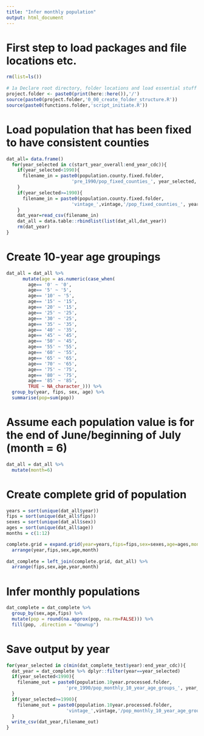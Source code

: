 ```yaml
---
title: "Infer monthly population"
output: html_document
---
```


# First step to load packages and file locations etc.
```r
rm(list=ls())
 
# 1a Declare root directory, folder locations and load essential stuff
project.folder <- paste0(print(here::here()),'/')
source(paste0(project.folder,'0_00_create_folder_structure.R'))
source(paste0(functions.folder,'script_initiate.R'))
```

# Load population that has been fixed to have consistent counties
```r
dat_all= data.frame()
  for(year_selected in c(start_year_overall:end_year_cdc)){
    if(year_selected<1990){
      filename_in = paste0(population.county.fixed.folder,
                        'pre_1990/pop_fixed_counties_', year_selected,'.csv')  
    }
    if(year_selected>=1990){
      filename_in = paste0(population.county.fixed.folder,
                        'vintage_',vintage,'/pop_fixed_counties_', year_selected,'.csv')
    }
    dat_year=read_csv(filename_in)
    dat_all = data.table::rbindlist(list(dat_all,dat_year))
    rm(dat_year)
}
```

# Create 10-year age groupings
```r
dat_all = dat_all %>%
      mutate(age = as.numeric(case_when(
        age== '0' ~ '0',
        age== '5' ~ '5',
        age== '10' ~ '5',
        age== '15' ~ '15',
        age== '20' ~ '15',
        age== '25' ~ '25',
        age== '30' ~ '25',
        age== '35' ~ '35',
        age== '40' ~ '35',
        age== '45' ~ '45',
        age== '50' ~ '45',
        age== '55' ~ '55',
        age== '60' ~ '55',
        age== '65' ~ '65',
        age== '70' ~ '65',
        age== '75' ~ '75',
        age== '80' ~ '75',
        age== '85' ~ '85',
        TRUE ~ NA_character_))) %>%
  group_by(year, fips, sex, age) %>%
  summarise(pop=sum(pop))
```

# Assume each population value is for the end of June/beginning of July (month = 6)
```r
dat_all = dat_all %>% 
  mutate(month=6)
```

# Create complete grid of population
```r
years = sort(unique(dat_all$year))
fips = sort(unique(dat_all$fips))
sexes = sort(unique(dat_all$sex))
ages = sort(unique(dat_all$age))
months = c(1:12)

complete.grid = expand.grid(year=years,fips=fips,sex=sexes,age=ages,month=months) %>%
  arrange(year,fips,sex,age,month)
  
dat_complete = left_join(complete.grid, dat_all) %>%
  arrange(fips,sex,age,year,month)
```

# Infer monthly populations
```r
dat_complete = dat_complete %>%
  group_by(sex,age,fips) %>%
  mutate(pop = round(na.approx(pop, na.rm=FALSE))) %>%
  fill(pop, .direction = "downup") 
```

# Save output by year
```r
for(year_selected in c(min(dat_complete_test$year):end_year_cdc)){
  dat_year = dat_complete %>% dplyr::filter(year==year_selected)
  if(year_selected<1990){
    filename_out = paste0(population.10year.processed.folder,
                      'pre_1990/pop_monthly_10_year_age_groups_', year_selected,'.csv')  
  }
  if(year_selected>=1990){
    filename_out = paste0(population.10year.processed.folder,
                      'vintage_',vintage,'/pop_monthly_10_year_age_groups_', year_selected,'.csv')
  }
  write_csv(dat_year,filename_out)
}
```